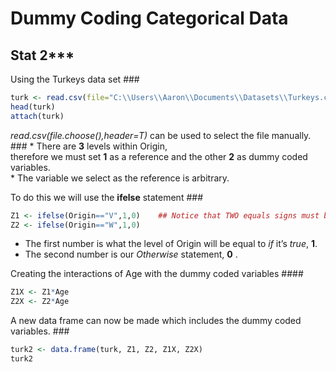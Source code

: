 Dummy Coding Categorical Data
========================================================
Stat 2*** 
---------------------------------------------------------
Using the Turkeys data set
### 

```r
turk <- read.csv(file="C:\\Users\\Aaron\\Documents\\Datasets\\Turkeys.csv",header=T)
head(turk)
attach(turk)
```
*read.csv(file.choose(),header=T)* can be used to select the file manually.
### 
* There are **3** levels within Origin,   
therefore we must set **1** as a reference and the other **2** as dummy coded variables.  
* The variable we select as the reference is arbitrary.

To do this we will use the **ifelse** statement 
### 
```r
Z1 <- ifelse(Origin=="V",1,0)    ## Notice that TWO equals signs must be used
Z2 <- ifelse(Origin=="W",1,0)    
```
* The first number is what the level of Origin will be equal to *if* it's *true*, **1**.  
* The second number is our *Otherwise* statement, **0** .


Creating the interactions of Age with the dummy coded variables 
#### 
```r
Z1X <- Z1*Age
Z2X <- Z2*Age
```

A new data frame can now be made which includes the dummy coded variables.
### 

```r
turk2 <- data.frame(turk, Z1, Z2, Z1X, Z2X)
turk2
```


